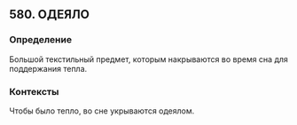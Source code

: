 ## 580. ОДЕЯЛО
### Определение
Большой текстильный предмет, которым накрываются во время сна для поддержания тепла.

### Контексты
Чтобы было тепло, во сне укрываются одеялом.

